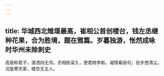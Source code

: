 ```yaml
---
---
---
```

title: 华城西北雉堞最高，崔相公首创楼台，钱左丞继种花果，合为胜境，题在雅篇。岁暮独游，怅然成咏　时华州未除刺史
---



高居称君子，潇洒四无邻。丞相栋梁久，使君桃李新。凝情看丽句，驻步想清尘。况是寒天客，楼空无主人。